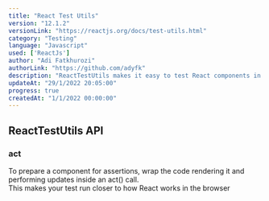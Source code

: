 ```yaml
---
title: "React Test Utils"
version: "12.1.2"
versionLink: "https://reactjs.org/docs/test-utils.html"
category: "Testing"
language: "Javascript"
used: ['ReactJs']
author: "Adi Fatkhurozi"
authorLink: "https://github.com/adyfk"
description: "ReactTestUtils makes it easy to test React components in the testing framework of your choice. At Facebook we use Jest for painless JavaScript testing"
updateAt: "29/1/2022 20:05:00"
progress: true
createdAt: "1/1/2022 00:00:00"
---             
```


## ReactTestUtils API

### act

<desc>
  To prepare a component for assertions, wrap the code rendering it and performing updates inside an act() call. <br/>
  This makes your test run closer to how React works in the browser
</desc>

